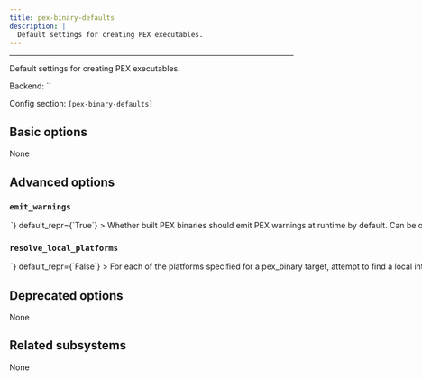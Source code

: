 ```yaml
---
title: pex-binary-defaults
description: |
  Default settings for creating PEX executables.
---
```



---

Default settings for creating PEX executables.

Backend: <span className="color--primary">``</span>

Config section: <span className="color--primary">`[pex-binary-defaults]`</span>

<span className={styles.options}>

## Basic options

None

## Advanced options

### `emit_warnings`

<Option
  cli_repr={`--[no-]pex-binary-defaults-emit-warnings`}
  env_repr='PANTS_PEX_BINARY_DEFAULTS_EMIT_WARNINGS'
  toml_repr={`[pex-binary-defaults]
emit_warnings = <bool>`}
  default_repr={`True`}
>

Whether built PEX binaries should emit PEX warnings at runtime by default.

Can be overridden by specifying the `emit_warnings` parameter of individual `pex_binary` targets

</Option>

### `resolve_local_platforms`

<Option
  cli_repr={`--[no-]pex-binary-defaults-resolve-local-platforms`}
  env_repr='PANTS_PEX_BINARY_DEFAULTS_RESOLVE_LOCAL_PLATFORMS'
  toml_repr={`[pex-binary-defaults]
resolve_local_platforms = <bool>`}
  default_repr={`False`}
>

For each of the `platforms` specified for a `pex_binary` target, attempt to find a local interpreter that matches.

If a matching interpreter is found, use the interpreter to resolve distributions and build any that are only available in source distribution form. If no matching interpreter is found (or if this option is `False`), resolve for the platform by accepting only pre-built binary distributions (wheels).

</Option>

## Deprecated options

None

## Related subsystems

None

</span>
